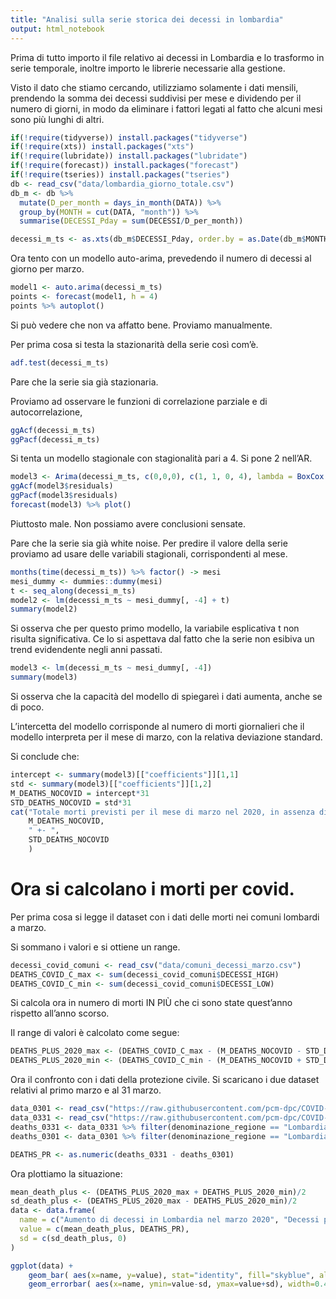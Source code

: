 ```yaml
---
title: "Analisi sulla serie storica dei decessi in lombardia"
output: html_notebook
---
```


Prima di tutto importo il file relativo ai decessi in Lombardia e lo trasformo in serie temporale, inoltre importo le librerie necessarie alla gestione.

Visto il dato che stiamo cercando, utilizziamo solamente i dati mensili, prendendo la somma dei decessi suddivisi per mese e dividendo per il numero di giorni, in modo da eliminare i fattori legati al fatto che alcuni mesi sono più lunghi di altri.
```r
if(!require(tidyverse)) install.packages("tidyverse")
if(!require(xts)) install.packages("xts")
if(!require(lubridate)) install.packages("lubridate")
if(!require(forecast)) install.packages("forecast")
if(!require(tseries)) install.packages("tseries")
db <- read_csv("data/lombardia_giorno_totale.csv")
db_m <- db %>% 
  mutate(D_per_month = days_in_month(DATA)) %>% 
  group_by(MONTH = cut(DATA, "month")) %>% 
  summarise(DECESSI_Pday = sum(DECESSI/D_per_month))

decessi_m_ts <- as.xts(db_m$DECESSI_Pday, order.by = as.Date(db_m$MONTH))["/2019"]
```
Ora tento con un modello auto-arima, prevedendo il numero di decessi al giorno per marzo.
```r
model1 <- auto.arima(decessi_m_ts)
points <- forecast(model1, h = 4)
points %>% autoplot()
```

Si può vedere che non va affatto bene. Proviamo manualmente.

Per prima cosa si testa la stazionarità della serie così com'è.
```r
adf.test(decessi_m_ts)
```

Pare che la serie sia già stazionaria.

Proviamo ad osservare le funzioni di correlazione parziale e di autocorrelazione,
```r
ggAcf(decessi_m_ts)
ggPacf(decessi_m_ts)
```
Si tenta un modello stagionale con stagionalità pari a 4. Si pone 2 nell'AR.
```r
model3 <- Arima(decessi_m_ts, c(0,0,0), c(1, 1, 0, 4), lambda = BoxCox.lambda(decessi_m_ts))
ggAcf(model3$residuals)
ggPacf(model3$residuals)
forecast(model3) %>% plot()
```
Piuttosto male. Non possiamo avere conclusioni sensate.

Pare che la serie sia già white noise. Per predire il valore della serie proviamo ad usare delle variabili stagionali, corrispondenti al mese.
```r
months(time(decessi_m_ts)) %>% factor() -> mesi
mesi_dummy <- dummies::dummy(mesi)
t <- seq_along(decessi_m_ts)
model2 <- lm(decessi_m_ts ~ mesi_dummy[, -4] + t)
summary(model2)
```

Si osserva che per questo primo modello, la variabile esplicativa t non risulta significativa. Ce lo si aspettava dal fatto che la serie non esibiva un trend evidendente negli anni passati.
```r
model3 <- lm(decessi_m_ts ~ mesi_dummy[, -4])
summary(model3)
```

Si osserva che la capacità del modello di spiegareì i dati aumenta, anche se di poco.

L'intercetta del modello corrisponde al numero di morti giornalieri che il modello interpreta per il mese di marzo, con la relativa deviazione standard.

Si conclude che:
```r
intercept <- summary(model3)[["coefficients"]][1,1] 
std <- summary(model3)[["coefficients"]][1,2] 
M_DEATHS_NOCOVID = intercept*31
STD_DEATHS_NOCOVID = std*31
cat("Totale morti previsti per il mese di marzo nel 2020, in assenza di Covid-19: ", 
    M_DEATHS_NOCOVID, 
    " +- ", 
    STD_DEATHS_NOCOVID
    )
```

# Ora si calcolano i morti per covid.
Per prima cosa si legge il dataset con i dati delle morti nei comuni lombardi a marzo.

Si sommano i valori e si ottiene un range.
```r
decessi_covid_comuni <- read_csv("data/comuni_decessi_marzo.csv")
DEATHS_COVID_C_max <- sum(decessi_covid_comuni$DECESSI_HIGH)
DEATHS_COVID_C_min <- sum(decessi_covid_comuni$DECESSI_LOW)
```

Si calcola ora in numero di morti IN PIÙ che ci sono state quest'anno rispetto all'anno scorso.

Il range di valori è calcolato come segue:
```r
DEATHS_PLUS_2020_max <- (DEATHS_COVID_C_max - (M_DEATHS_NOCOVID - STD_DEATHS_NOCOVID)) %>% as.integer()
DEATHS_PLUS_2020_min <- (DEATHS_COVID_C_min - (M_DEATHS_NOCOVID + STD_DEATHS_NOCOVID)) %>% as.integer()
```

Ora il confronto con i dati della protezione civile.
Si scaricano i due dataset relativi al primo marzo e al 31 marzo.
```r
data_0301 <- read_csv("https://raw.githubusercontent.com/pcm-dpc/COVID-19/master/dati-regioni/dpc-covid19-ita-regioni-20200301.csv")
data_0331 <- read_csv("https://raw.githubusercontent.com/pcm-dpc/COVID-19/master/dati-regioni/dpc-covid19-ita-regioni-20200331.csv")
deaths_0331 <- data_0331 %>% filter(denominazione_regione == "Lombardia") %>% select(deceduti)  
deaths_0301 <- data_0301 %>% filter(denominazione_regione == "Lombardia") %>% select(deceduti)  

DEATHS_PR <- as.numeric(deaths_0331 - deaths_0301) 
```

Ora plottiamo la situazione:
```r
mean_death_plus <- (DEATHS_PLUS_2020_max + DEATHS_PLUS_2020_min)/2
sd_death_plus <- (DEATHS_PLUS_2020_max - DEATHS_PLUS_2020_min)/2
data <- data.frame(
  name = c("Aumento di decessi in Lombardia nel marzo 2020", "Decessi per COVID-19"),
  value = c(mean_death_plus, DEATHS_PR),
  sd = c(sd_death_plus, 0)
)

ggplot(data) +
    geom_bar( aes(x=name, y=value), stat="identity", fill="skyblue", alpha=0.7) +
    geom_errorbar( aes(x=name, ymin=value-sd, ymax=value+sd), width=0.4, colour="orange", alpha=0.9, size=1.3)
```


